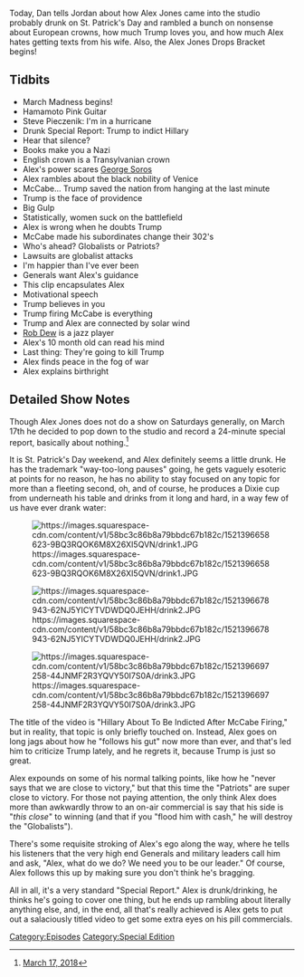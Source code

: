 {{DEFAULTSORT:
    #_EPISODE_0139:St. Patrick's Day Special Report
}}{{Episode
    | title           = St. Patrick's Day Special Report
    | caption         = Listen to this episode on [https://knowledgefight.libsyn.com/knowledge-fight-st-patricks-day-special-report Libsyn] [https://open.spotify.com/episode/3ujSF3IBNeLbLGXVyZNKTN Spotify]
    | episodeNumber   = 139
    | length          = 01:37:42
    | airDate         = March 19, 2018
    | coverageDate    = March 17, 2018
    | episodeType     = [[:Category:Special Edition|Special Edition]]
    | appearance      = [[Darrell Hamamoto]], [[Steve Pieczenik]], [[Andrew McCabe]], [[Rob Dew]]
    | oocDrop         = I can't do this any more
    | previousEpisode = [[138: March 13-15, 2018]]
    | nextEpisode     = [[140: February 18, 2011]]
}}

{{Stub}}

Today, Dan tells Jordan about how Alex Jones came into the studio probably drunk on St. Patrick's Day and rambled a bunch on nonsense about European crowns, how much Trump loves you, and how much Alex hates getting texts from his wife. Also, the Alex Jones Drops Bracket begins!

==Tidbits==

*March Madness begins!
*Hamamoto Pink Guitar
*Steve Pieczenik: I'm in a hurricane
*Drunk Special Report: Trump to indict Hillary
*Hear that silence?
*Books make you a Nazi
*English crown is a Transylvanian crown
*Alex's power scares [[George Soros]]
*Alex rambles about the black nobility of Venice
*McCabe... Trump saved the nation from hanging at the last minute
*Trump is the face of providence
*Big Gulp
*Statistically, women suck on the battlefield
*Alex is wrong when he doubts Trump
*McCabe made his subordinates change their 302's
*Who's ahead? Globalists or Patriots?
*Lawsuits are globalist attacks
*I'm happier than I've ever been
*Generals want Alex's guidance
*This clip encapsulates Alex
*Motivational speech
*Trump believes in you
*Trump firing McCabe is everything
*Trump and Alex are connected by solar wind
*[[Rob Dew]] is a jazz player
*Alex's 10 month old can read his mind
*Last thing: They're going to kill Trump
*Alex finds peace in the fog of war
*Alex explains birthright

==Detailed Show Notes==

Though Alex Jones does not do a show on Saturdays generally, on March 17th he decided to pop down to the studio and record a 24-minute special report, basically about nothing.<ref>[https://knowledgefight.com/the-past/2018/3/17/march-17-2018 March 17, 2018]</ref>

It is St. Patrick's Day weekend, and Alex definitely seems a little drunk. He has the trademark "way-too-long pauses" going, he gets vaguely esoteric at points for no reason, he has no ability to stay focused on any topic for more than a fleeting second, oh, and of course, he produces a Dixie cup from underneath his table and drinks from it long and hard, in a way few of us have ever drank water:

[[File:https://images.squarespace-cdn.com/content/v1/58bc3c86b8a79bbdc67b182c/1521396658623-9BQ3RQOK6M8X26XI5QVN/drink1.JPG|thumb|none]]

[[File:https://images.squarespace-cdn.com/content/v1/58bc3c86b8a79bbdc67b182c/1521396678943-62NJ5YICYTVDWDQ0JEHH/drink2.JPG|thumb|none]]

[[File:https://images.squarespace-cdn.com/content/v1/58bc3c86b8a79bbdc67b182c/1521396697258-44JNMF2R3YQVY50I7S0A/drink3.JPG|thumb|none]]

The title of the video is "Hillary About To Be Indicted After McCabe Firing," but in reality, that topic is only briefly touched on. Instead, Alex goes on long jags about how he "follows his gut" now more than ever, and that's led him to criticize Trump lately, and he regrets it, because Trump is just so great.

Alex expounds on some of his normal talking points, like how he "never says that we are close to victory," but that this time the "Patriots" are super close to victory. For those not paying attention, the only think Alex does more than awkwardly throw to an on-air commercial is say that his side is "''this close''" to winning (and that if you "flood him with cash," he will destroy the "Globalists").

There's some requisite stroking of Alex's ego along the way, where he tells his listeners that the very high end Generals and military leaders call him and ask, "Alex, what do we do? We need you to be our leader." Of course, Alex follows this up by making sure you don't think he's bragging.

All in all, it's a very standard "Special Report." Alex is drunk/drinking, he thinks he's going to cover one thing, but he ends up rambling about literally anything else, and, in the end, all that's really achieved is Alex gets to put out a salaciously titled video to get some extra eyes on his pill commercials.

[[Category:Episodes]]
[[Category:Special Edition]]
